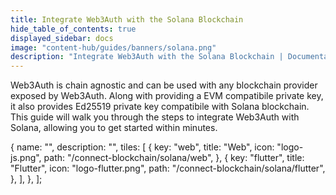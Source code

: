 ```yaml
---
title: Integrate Web3Auth with the Solana Blockchain
hide_table_of_contents: true
displayed_sidebar: docs
image: "content-hub/guides/banners/solana.png"
description: "Integrate Web3Auth with the Solana Blockchain | Documentation - Web3Auth"
---
```



Web3Auth is chain agnostic and can be used with any blockchain provider exposed by Web3Auth. Along with providing a EVM compatibile private key, it also provides
Ed25519 private key compatibile with Solana blockchain. This guide will walk you through the steps to integrate
Web3Auth with Solana, allowing you to get started within minutes.



  {
    name: "",
    description: "",
    tiles: [
      {
        key: "web",
        title: "Web",
        icon: "logo-js.png",
        path: "/connect-blockchain/solana/web",
      },
      {
        key: "flutter",
        title: "Flutter",
        icon: "logo-flutter.png",
        path: "/connect-blockchain/solana/flutter",
      },
    ],
  },
];

<Tiles tileGroups={Solana} />
